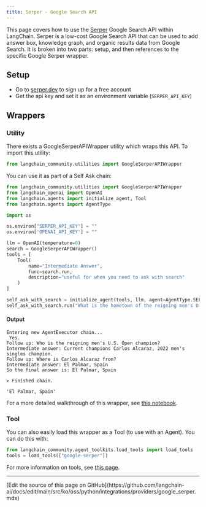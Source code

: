 ```yaml
---
title: Serper - Google Search API
---
```


This page covers how to use the [Serper](https://serper.dev) Google Search API within LangChain. Serper is a low-cost Google Search API that can be used to add answer box, knowledge graph, and organic results data from Google Search.
It is broken into two parts: setup, and then references to the specific Google Serper wrapper.

## Setup

- Go to [serper.dev](https://serper.dev) to sign up for a free account
- Get the api key and set it as an environment variable (`SERPER_API_KEY`)

## Wrappers

### Utility

There exists a GoogleSerperAPIWrapper utility which wraps this API. To import this utility:

```python
from langchain_community.utilities import GoogleSerperAPIWrapper
```

You can use it as part of a Self Ask chain:

```python
from langchain_community.utilities import GoogleSerperAPIWrapper
from langchain_openai import OpenAI
from langchain.agents import initialize_agent, Tool
from langchain.agents import AgentType

import os

os.environ["SERPER_API_KEY"] = ""
os.environ['OPENAI_API_KEY'] = ""

llm = OpenAI(temperature=0)
search = GoogleSerperAPIWrapper()
tools = [
    Tool(
        name="Intermediate Answer",
        func=search.run,
        description="useful for when you need to ask with search"
    )
]

self_ask_with_search = initialize_agent(tools, llm, agent=AgentType.SELF_ASK_WITH_SEARCH, verbose=True)
self_ask_with_search.run("What is the hometown of the reigning men's U.S. Open champion?")
```

#### Output
```
Entering new AgentExecutor chain...
 Yes.
Follow up: Who is the reigning men's U.S. Open champion?
Intermediate answer: Current champions Carlos Alcaraz, 2022 men's singles champion.
Follow up: Where is Carlos Alcaraz from?
Intermediate answer: El Palmar, Spain
So the final answer is: El Palmar, Spain

> Finished chain.

'El Palmar, Spain'
```

For a more detailed walkthrough of this wrapper, see [this notebook](/oss/python/integrations/tools/google_serper).

### Tool

You can also easily load this wrapper as a Tool (to use with an Agent).
You can do this with:
```python
from langchain_community.agent_toolkits.load_tools import load_tools
tools = load_tools(["google-serper"])
```

For more information on tools, see [this page](/oss/python/integrations/tools).

---

<Callout icon="pen-to-square" iconType="regular">
  [Edit the source of this page on GitHub](https://github.com/langchain-ai/docs/edit/main/src/ko/oss/python/integrations/providers/google_serper.mdx)
</Callout>
